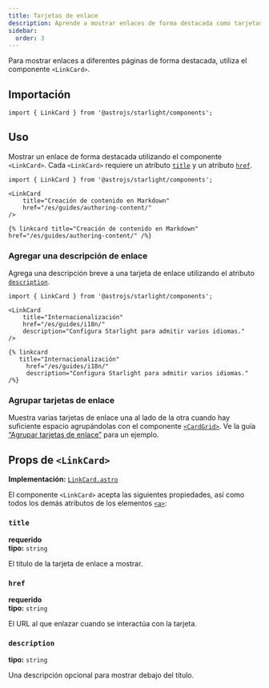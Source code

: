 ```yaml
---
title: Tarjetas de enlace
description: Aprende a mostrar enlaces de forma destacada como tarjetas en Starlight.
sidebar:
  order: 3
---
```



Para mostrar enlaces a diferentes páginas de forma destacada, utiliza el componente `<LinkCard>`.


<Preview>

<LinkCard
	slot="preview"
	title="Personalización de Starlight"
	description="Aprende a personalizar tu sitio de Starlight con estilos personalizados, fuentes y más."
	href="/es/guides/customization/"
/>

</Preview>

## Importación

```tsx
import { LinkCard } from '@astrojs/starlight/components';
```

## Uso

Mostrar un enlace de forma destacada utilizando el componente `<LinkCard>`.
Cada `<LinkCard>` requiere un atributo [`title`](#title) y un atributo [`href`](#href).

<Preview>

```mdx
import { LinkCard } from '@astrojs/starlight/components';

<LinkCard
	title="Creación de contenido en Markdown"
	href="/es/guides/authoring-content/"
/>
```

<Fragment slot="markdoc">

```markdoc
{% linkcard title="Creación de contenido en Markdown" href="/es/guides/authoring-content/" /%}
```

</Fragment>

<LinkCard
	slot="preview"
	title="Creación de contenido en Markdown"
	href="/es/guides/authoring-content/"
/>

</Preview>

### Agregar una descripción de enlace

Agrega una descripción breve a una tarjeta de enlace utilizando el atributo [`description`](#description).

<Preview>

```mdx {6}
import { LinkCard } from '@astrojs/starlight/components';

<LinkCard
	title="Internacionalización"
	href="/es/guides/i18n/"
	description="Configura Starlight para admitir varios idiomas."
/>
```

<Fragment slot="markdoc">

```markdoc {4}
{% linkcard
   title="Internacionalización"
	 href="/es/guides/i18n/"
	 description="Configura Starlight para admitir varios idiomas." /%}
```

</Fragment>

<LinkCard
	slot="preview"
	title="Internacionalización"
	href="/es/guides/i18n/"
	description="Configura Starlight para admitir varios idiomas."
/>

</Preview>

### Agrupar tarjetas de enlace

Muestra varias tarjetas de enlace una al lado de la otra cuando hay suficiente espacio agrupándolas con el componente [`<CardGrid>`](/es/components/card-grids/).
Ve la guía [“Agrupar tarjetas de enlace”](/es/components/card-grids/#agrupar-tarjetas) para un ejemplo.

## Props de `<LinkCard>`

**Implementación:** [`LinkCard.astro`](https://github.com/withastro/starlight/blob/main/packages/starlight/user-components/LinkCard.astro)

El componente `<LinkCard>` acepta las siguientes propiedades, así como todos los demás atributos de los elementos [`<a>`](https://developer.mozilla.org/es/docs/Web/HTML/Element/a):

### `title`

**requerido**  
**tipo:** `string`

El título de la tarjeta de enlace a mostrar.

### `href`

**requerido**  
**tipo:** `string`

El URL al que enlazar cuando se interactúa con la tarjeta.

### `description`

**tipo:** `string`

Una descripción opcional para mostrar debajo del título.
